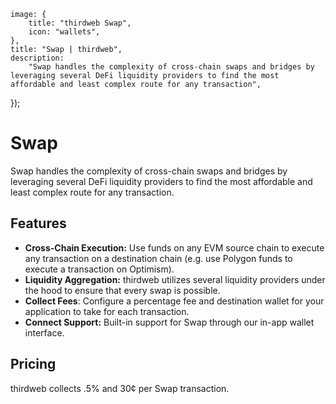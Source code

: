 
	image: {
		title: "thirdweb Swap",
		icon: "wallets",
	},
	title: "Swap | thirdweb",
	description:
		"Swap handles the complexity of cross-chain swaps and bridges by leveraging several DeFi liquidity providers to find the most affordable and least complex route for any transaction",
});

# Swap

Swap handles the complexity of cross-chain swaps and bridges by leveraging several DeFi liquidity providers to find the most affordable and least complex route for any transaction.

## Features

- **Cross-Chain Execution:** Use funds on any EVM source chain to execute any transaction on a destination chain (e.g. use Polygon funds to execute a transaction on Optimism).
- **Liquidity Aggregation:** thirdweb utilizes several liquidity providers under the hood to ensure that every swap is possible.
- **Collect Fees**: Configure a percentage fee and destination wallet for your application to take for each transaction.
- **Connect Support:** Built-in support for Swap through our in-app wallet interface.

## Pricing

thirdweb collects .5% and 30¢ per Swap transaction.
